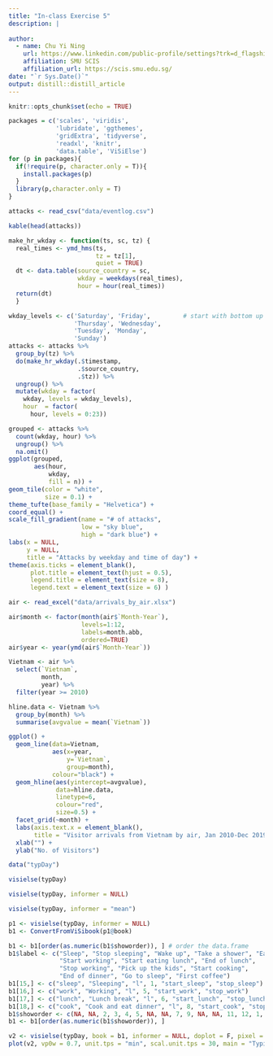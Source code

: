 ```yaml
---
title: "In-class Exercise 5"
description: |
  
author:
  - name: Chu Yi Ning 
    url: https://www.linkedin.com/public-profile/settings?trk=d_flagship3_profile_self_view_public_profile
    affiliation: SMU SCIS
    affiliation_url: https://scis.smu.edu.sg/
date: "`r Sys.Date()`"
output: distill::distill_article
---
```


```r
knitr::opts_chunk$set(echo = TRUE)
```


```r
packages = c('scales', 'viridis', 
             'lubridate', 'ggthemes', 
             'gridExtra', 'tidyverse', 
             'readxl', 'knitr',
             'data.table', 'ViSiElse')
for (p in packages){
  if(!require(p, character.only = T)){
    install.packages(p)
  }
  library(p,character.only = T)
}
```

```r
attacks <- read_csv("data/eventlog.csv")
```

```r
kable(head(attacks))
```



```r
make_hr_wkday <- function(ts, sc, tz) {
  real_times <- ymd_hms(ts, 
                        tz = tz[1], 
                        quiet = TRUE)
  dt <- data.table(source_country = sc,
                   wkday = weekdays(real_times),
                   hour = hour(real_times))
  return(dt)
  }
```

```r
wkday_levels <- c('Saturday', 'Friday',         # start with bottom up
                  'Thursday', 'Wednesday', 
                  'Tuesday', 'Monday', 
                  'Sunday')
attacks <- attacks %>%
  group_by(tz) %>%
  do(make_hr_wkday(.$timestamp, 
                   .$source_country, 
                   .$tz)) %>% 
  ungroup() %>% 
  mutate(wkday = factor(
    wkday, levels = wkday_levels),
    hour  = factor(
      hour, levels = 0:23))
```

```r
grouped <- attacks %>% 
  count(wkday, hour) %>% 
  ungroup() %>%
  na.omit()
ggplot(grouped, 
       aes(hour, 
           wkday, 
           fill = n)) + 
geom_tile(color = "white", 
          size = 0.1) + 
theme_tufte(base_family = "Helvetica") + 
coord_equal() +
scale_fill_gradient(name = "# of attacks",
                    low = "sky blue", 
                    high = "dark blue") +
labs(x = NULL, 
     y = NULL, 
     title = "Attacks by weekday and time of day") +
theme(axis.ticks = element_blank(),
      plot.title = element_text(hjust = 0.5),
      legend.title = element_text(size = 8),
      legend.text = element_text(size = 6) )
```

```r
air <- read_excel("data/arrivals_by_air.xlsx")
```

```r
air$month <- factor(month(air$`Month-Year`), 
                    levels=1:12, 
                    labels=month.abb, 
                    ordered=TRUE) 
air$year <- year(ymd(air$`Month-Year`))
```

```r
Vietnam <- air %>% 
  select(`Vietnam`, 
         month, 
         year) %>%
  filter(year >= 2010)
```

```r
hline.data <- Vietnam %>% 
  group_by(month) %>%
  summarise(avgvalue = mean(`Vietnam`))
```

```r
ggplot() + 
  geom_line(data=Vietnam,
            aes(x=year, 
                y=`Vietnam`, 
                group=month), 
            colour="black") +
  geom_hline(aes(yintercept=avgvalue), 
             data=hline.data, 
             linetype=6, 
             colour="red", 
             size=0.5) + 
  facet_grid(~month) +
  labs(axis.text.x = element_blank(),
       title = "Visitor arrivals from Vietnam by air, Jan 2010-Dec 2019") +
  xlab("") +
  ylab("No. of Visitors")
```

```r
data("typDay")
```

```r
visielse(typDay)
```

```r
visielse(typDay, informer = NULL)
```

```r
visielse(typDay, informer = "mean")
```

```r
p1 <- visielse(typDay, informer = NULL)
b1 <- ConvertFromViSibook(p1@book)
```

```r
b1 <- b1[order(as.numeric(b1$showorder)), ] # order the data.frame 
b1$label <- c("Sleep", "Stop sleeping", "Wake up", "Take a shower", "Eat breakfast", 
              "Start working", "Start eating lunch", "End of lunch", 
              "Stop working", "Pick up the kids", "Start cooking", 
              "End of dinner", "Go to sleep", "First coffee")
b1[15,] <- c("sleep", "Sleeping", "l", 1, "start_sleep", "stop_sleep")
b1[16,] <- c("work", "Working", "l", 5, "start_work", "stop_work")
b1[17,] <- c("lunch", "Lunch break", "l", 6, "start_lunch", "stop_lunch")
b1[18,] <- c("cook", "Cook and eat dinner", "l", 8, "start_cook", "stop_cook")
b1$showorder <- c(NA, NA, 2, 3, 4, 5, NA, NA, 7, 9, NA, NA, 11, 12, 1, 6, 8, 10) 
b1 <- b1[order(as.numeric(b1$showorder)), ]
```

```r
v2 <- visielse(typDay, book = b1, informer = NULL, doplot = F, pixel = 30)
plot(v2, vp0w = 0.7, unit.tps = "min", scal.unit.tps = 30, main = "Typical day")
```





